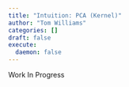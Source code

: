 ```yaml
---
title: "Intuition: PCA (Kernel)"
author: "Tom Williams"
categories: []
draft: false
execute:
  daemon: false
---
```


Work In Progress
